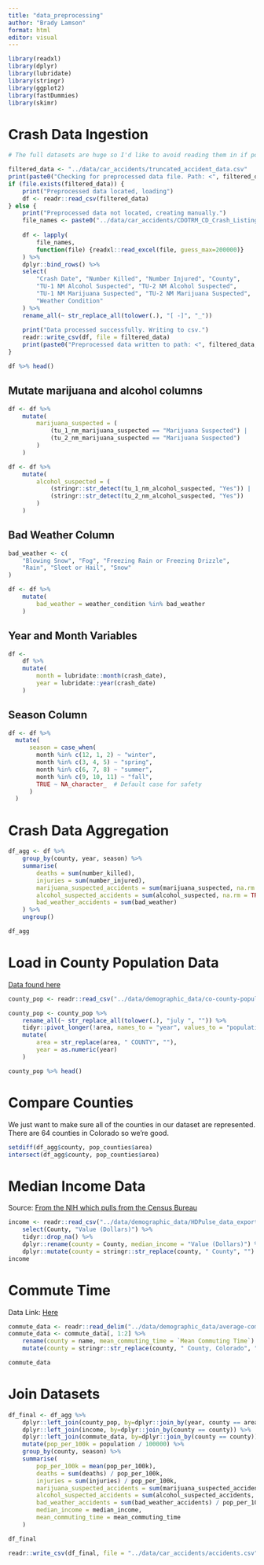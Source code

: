 ```yaml
---
title: "data_preprocessing"
author: "Brady Lamson"
format: html
editor: visual
---
```


```r
library(readxl)
library(dplyr)
library(lubridate)
library(stringr)
library(ggplot2)
library(fastDummies)
library(skimr)
```

# Crash Data Ingestion

```r
# The full datasets are huge so I'd like to avoid reading them in if possible.

filtered_data <- "../data/car_accidents/truncated_accident_data.csv"
print(paste0("Checking for preprocessed data file. Path: <", filtered_data, ">"))
if (file.exists(filtered_data)) {
    print("Preprocessed data located, loading")
    df <- readr::read_csv(filtered_data)
} else {
    print("Preprocessed data not located, creating manually.")
    file_names <- paste0("../data/car_accidents/CDOTRM_CD_Crash_Listing_-_", 2021:2023, ".xlsx")
    
    df <- lapply(
        file_names, 
        function(file) {readxl::read_excel(file, guess_max=200000)}
    ) %>%
    dplyr::bind_rows() %>% 
    select(
        "Crash Date", "Number Killed", "Number Injured", "County",
        "TU-1 NM Alcohol Suspected", "TU-2 NM Alcohol Suspected", 
        "TU-1 NM Marijuana Suspected", "TU-2 NM Marijuana Suspected",
        "Weather Condition"
    ) %>%
    rename_all(~ str_replace_all(tolower(.), "[ -]", "_"))
    
    print("Data processed successfully. Writing to csv.")
    readr::write_csv(df, file = filtered_data)
    print(paste0("Preprocessed data written to path: <", filtered_data, ">"))
}

```

```r
df %>% head()
```


## Mutate marijuana and alcohol columns

```r
df <- df %>%
    mutate(
        marijuana_suspected = (
            (tu_1_nm_marijuana_suspected == "Marijuana Suspected") |
            (tu_2_nm_marijuana_suspected == "Marijuana Suspected")
        )
    )
```

```r
df <- df %>%
    mutate(
        alcohol_suspected = (
            (stringr::str_detect(tu_1_nm_alcohol_suspected, "Yes")) |
            (stringr::str_detect(tu_2_nm_alcohol_suspected, "Yes"))
        )
    )
```

## Bad Weather Column

```r
bad_weather <- c(
    "Blowing Snow", "Fog", "Freezing Rain or Freezing Drizzle", 
    "Rain", "Sleet or Hail", "Snow"
)

df <- df %>%
    mutate(
        bad_weather = weather_condition %in% bad_weather
    )
```

## Year and Month Variables

```r
df <-
    df %>%
    mutate(
        month = lubridate::month(crash_date),
        year = lubridate::year(crash_date)
    )
```

## Season Column

```r
df <- df %>%
  mutate(
      season = case_when(
        month %in% c(12, 1, 2) ~ "winter",
        month %in% c(3, 4, 5) ~ "spring",
        month %in% c(6, 7, 8) ~ "summer",
        month %in% c(9, 10, 11) ~ "fall",
        TRUE ~ NA_character_  # Default case for safety
      )
  )
```

# Crash Data Aggregation

```r
df_agg <- df %>%
    group_by(county, year, season) %>%
    summarise(
        deaths = sum(number_killed),
        injuries = sum(number_injured),
        marijuana_suspected_accidents = sum(marijuana_suspected, na.rm = TRUE),
        alcohol_suspected_accidents = sum(alcohol_suspected, na.rm = TRUE),
        bad_weather_accidents = sum(bad_weather)
    ) %>%
    ungroup()

df_agg
```

# Load in County Population Data

[Data found here](https://demography.dola.colorado.gov/assets/html/county.html)

```r
county_pop <- readr::read_csv("../data/demographic_data/co-county-population.csv")
```

```r
county_pop <- county_pop %>%
    rename_all(~ str_replace_all(tolower(.), "july ", "")) %>%
    tidyr::pivot_longer(!area, names_to = "year", values_to = "population") %>%
    mutate(
        area = str_replace(area, " COUNTY", ""),
        year = as.numeric(year)
    )
```

```r
county_pop %>% head()
```

# Compare Counties

We just want to make sure all of the counties in our dataset are represented. There are 64 counties in Colorado so we're good.

```r
setdiff(df_agg$county, pop_counties$area)
intersect(df_agg$county, pop_counties$area)
```

# Median Income Data

Source: [From the NIH which pulls from the Census Bureau](https://hdpulse.nimhd.nih.gov/data-portal/social/table?age=001&age_options=ageall_1&demo=00011&demo_options=income_3&race=00&race_options=race_7&sex=0&sex_options=sexboth_1&socialtopic=030&socialtopic_options=social_6&statefips=08&statefips_options=area_states)

```r
income <- readr::read_csv("../data/demographic_data/HDPulse_data_export.csv") %>% 
    select(County, "Value (Dollars)") %>%
    tidyr::drop_na() %>%
    dplyr::rename(county = County, median_income = "Value (Dollars)") %>%
    dplyr::mutate(county = stringr::str_replace(county, " County", "") %>% toupper())
income
```

# Commute Time

Data Link: [Here](https://documentation-resources.opendatasoft.com/explore/dataset/average-commute-time-by-county/table/?refine.state=Colorado)

```r
commute_data <- readr::read_delim("../data/demographic_data/average-commute-time-by-county.csv", delim = ";")
commute_data <- commute_data[, 1:2] %>%
    rename(county = name, mean_commuting_time = `Mean Commuting Time`) %>%
    mutate(county = stringr::str_replace(county, " County, Colorado", "") %>% toupper())

commute_data
```

# Join Datasets

```r
df_final <- df_agg %>%
    dplyr::left_join(county_pop, by=dplyr::join_by(year, county == area)) %>%
    dplyr::left_join(income, by=dplyr::join_by(county == county)) %>%
    dplyr::left_join(commute_data, by=dplyr::join_by(county == county)) %>%
    mutate(pop_per_100k = population / 100000) %>%
    group_by(county, season) %>%
    summarise(
        pop_per_100k = mean(pop_per_100k),
        deaths = sum(deaths) / pop_per_100k,
        injuries = sum(injuries) / pop_per_100k,
        marijuana_suspected_accidents = sum(marijuana_suspected_accidents, na.rm = TRUE) / pop_per_100k,
        alcohol_suspected_accidents = sum(alcohol_suspected_accidents, na.rm = TRUE) / pop_per_100k,
        bad_weather_accidents = sum(bad_weather_accidents) / pop_per_100k,
        median_income = median_income,
        mean_commuting_time = mean_commuting_time
    )
```

```r
df_final
```

```r
readr::write_csv(df_final, file = "../data/car_accidents/accidents.csv")
```
